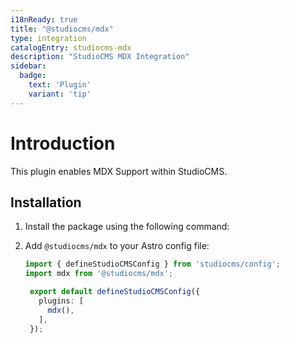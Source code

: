 ```yaml
---
i18nReady: true
title: "@studiocms/mdx"
type: integration
catalogEntry: studiocms-mdx
description: "StudioCMS MDX Integration"
sidebar:
  badge: 
    text: 'Plugin'
    variant: 'tip'
---
```



# Introduction

This plugin enables MDX Support within StudioCMS.

## Installation

1. Install the package using the following command:

   <PackageManagers pkg="@studiocms/mdx" />

2. Add `@studiocms/mdx` to your Astro config file:

   ```ts twoslash title="studiocms.config.mjs" ins={2, 6}
   import { defineStudioCMSConfig } from 'studiocms/config';
   import mdx from '@studiocms/mdx';

    export default defineStudioCMSConfig({
      plugins: [
        mdx(),
      ],
    });
   ```